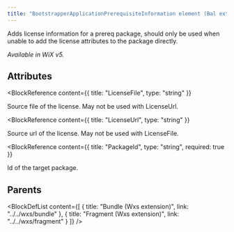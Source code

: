 ```yaml
---
title: "BootstrapperApplicationPrerequisiteInformation element (Bal extension)"
---
```



Adds license information for a prereq package, should only be used when unable to add the license attributes to the package directly.

 _Available in WiX v5._


## Attributes

<BlockWrapper>

  <BlockReference
    content={{
      title: "LicenseFile",
      type: "string"
    }}
  >
  Source file of the license. May not be used with LicenseUrl.
  </BlockReference>

  <BlockReference
    content={{
      title: "LicenseUrl",
      type: "string"
    }}
  >
  Source url of the license. May not be used with LicenseFile.
  </BlockReference>

  <BlockReference
    content={{
      title: "PackageId",
      type: "string",
      required: true
    }}
  >
  Id of the target package.
  </BlockReference>

</BlockWrapper>


## Parents

<BlockDefList content={[
    {
      title: "Bundle (Wxs extension)",
      link: "../../wxs/bundle"
    },
    {
      title: "Fragment (Wxs extension)",
      link: "../../wxs/fragment"
    }
  ]}
/>